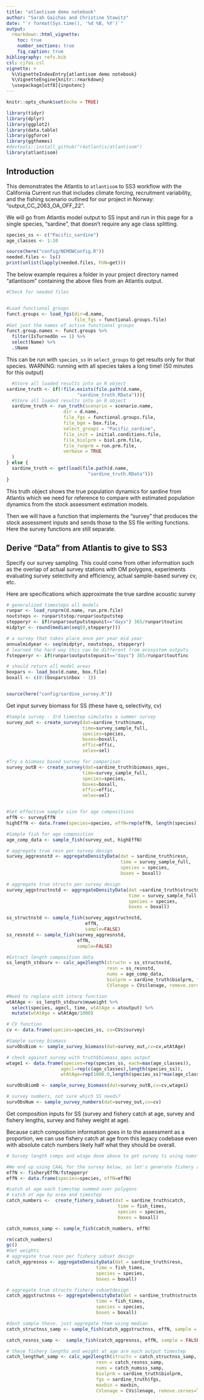 ```yaml
---
title: "atlantisom demo notebook"
author: "Sarah Gaichas and Christine Stawitz"
date: "`r format(Sys.time(), '%d %B, %Y')`"
output:
  rmarkdown::html_vignette:
    toc: true
    number_sections: true
    fig_caption: true
bibliography: refs.bib
csl: cjfas.csl
vignette: >
  %\VignetteIndexEntry{atlantisom demo notebook}
  %\VignetteEngine{knitr::rmarkdown}
  \usepackage[utf8]{inputenc}
---
```


```r
knitr::opts_chunk$set(echo = TRUE)
```

```r
library(tidyr)
library(dplyr)
library(ggplot2)
library(data.table)
library(ggforce)
library(ggthemes)
#devtools::install_github("r4atlantis/atlantisom")
library(atlantisom)
```

## Introduction

This demonstrates the Atlantis to `atlantisom` to SS3 workflow with the California Current run that includes climate forcing, recruitment variability, and the fishing scenario outlined for our project in Norway: "output_CC_2063_OA_OFF_22". 

We will go from Atlantis model output to SS input and run in this page for a single species, "sardine", that doesn't require any age class splitting. 


```r

species_ss <- c("Pacific_sardine")
age_classes <- 1:10

source(here("config/NEMOWConfig.R"))
needed.files <- ls()
print(unlist(lapply(needed.files, FUN=get)))

```

The below example requires a folder in your project directory named "atlantisom" containing the above files from an Atlantis output.

```r
#Check for needed files


#Load functional groups
funct.groups <- load_fgs(dir=d.name,
                         file_fgs = functional.groups.file)
#Get just the names of active functional groups
funct.group.names <- funct.groups %>% 
  filter(IsTurnedOn == 1) %>%
  select(Name) %>%
  .$Name

```

This can be run with `species_ss` in `select_groups` to get results only for that species. WARNING: running with all species takes a long time! (50 minutes for this output)

```r
  #Store all loaded results into an R object
sardine_truth <- if(!file.exists(file.path(d.name, 
                          "sardine_truth.RData"))){
  #Store all loaded results into an R object
  sardine_truth <- run_truth(scenario = scenario.name,
                     dir = d.name,
                     file_fgs = functional.groups.file,
                     file_bgm = box.file,
                     select_groups = "Pacific_sardine",
                     file_init = initial.conditions.file,
                     file_biolprm = biol.prm.file,
                     file_runprm = run.prm.file,
                     verbose = TRUE
  )
} else {
  sardine_truth <- get(load(file.path(d.name,
                              "sardine_truth.RData")))
}

```

This truth object shows the true population dynamics for sardine from Atlantis which we need for reference to compare with estimated population dynamics from the stock assessment estimation models. 

Then we will have a function that implements the "survey" that produces the stock assessment inputs and sends those to the SS file writing functions. Here the survey functions are still separate.


## Derive “Data” from Atlantis to give to SS3

Specify our survey sampling. This could come from other information such as the overlap of actual survey stations with OM polygons, experiments evaluating survey selectivity and efficiency, actual sample-based survey cv, etc. 

Here are specifications which approximate the true sardine acoustic survey

```r

# generalized timesteps all models
runpar <- load_runprm(d.name, run.prm.file)
noutsteps <- runpar$tstop/runpar$outputstep
stepperyr <- if(runpar$outputstepunit=="days") 365/runpar$toutinc
midptyr <- round(median(seq(0,stepperyr)))

# a survey that takes place once per year mid year
annualmidyear <- seq(midptyr, noutsteps, stepperyr)
# learned the hard way this can be different from ecosystem outputs
fstepperyr <- if(runpar$outputstepunit=="days") 365/runpar$toutfinc

# should return all model areas
boxpars <- load_box(d.name, box.file)
boxall <- c(0:(boxpars$nbox - 1))


source(here("config/sardine_survey.R"))

```

Get input survey biomass for SS (these have q, selectivity, cv)

```r

#Sample survey - 3rd timestep simulates a summer survey
survey_out <- create_survey(dat=sardine_truth$nums, 
                            time=survey_sample_full, 
                            species=species, 
                            boxes=boxall, 
                            effic=effic, 
                            selex=sel)

#Try a biomass based survey for comparison
survey_outB <- create_survey(dat=sardine_truth$biomass_ages,
                            time=survey_sample_full,
                            species=species,
                            boxes=boxall,
                            effic=effic,
                            selex=sel)


#Set effective sample size for age compositions
effN <- surveyEffN
highEffN <- data.frame(species=species, effN=rep(effN, length(species)))

#Sample fish for age composition
age_comp_data <- sample_fish(survey_out, highEffN)

# aggregate true resn per survey design
survey_aggresnstd <- aggregateDensityData(dat = sardine_truth$resn,
                                          time = survey_sample_full,
                                          species = species,
                                          boxes = boxall)

# aggregate true structn per survey design
survey_aggstructnstd <- aggregateDensityData(dat =sardine_truth$structn,
                                             time = survey_sample_full,
                                             species = species,
                                             boxes = boxall)

ss_structnstd <- sample_fish(survey_aggstructnstd,
                             effN,
                             sample=FALSE)
ss_resnstd <- sample_fish(survey_aggresnstd,
                          effN,
                          sample=FALSE)

#Extract length composition data
ss_length_stdsurv <- calc_age2length(structn = ss_structnstd,
                                     resn = ss_resnstd,
                                     nums = age_comp_data,
                                     biolprm = sardine_truth$biolprm, fgs = sardine_truth$fgs,
                                     CVlenage = CVs$lenage, remove.zeroes=TRUE)

#Need to replace with interp function
wtAtAge <- ss_length_stdsurv$muweight %>%
  select(species, agecl, time, wtAtAge = atoutput) %>%
  mutate(wtAtAge = wtAtAge/1000)

# CV function
cv <- data.frame(species=species_ss, cv=CVs$survey)

#Sample survey biomass
survObsBiom <- sample_survey_biomass(dat=survey_out,cv=cv,wtAtAge)

# check against survey with truth$biomass_ages output
wtage1 <- data.frame(species=rep(species_ss, each=max(age_classes)),
                    agecl=rep(c(age_classes),length(species_ss)),
                    wtAtAge=rep(1000.0,length(species_ss)*max(age_classes)))

survObsBiomB <- sample_survey_biomass(dat=survey_outB,cv=cv,wtage1)

# survey numbers, not sure which SS needs?
survObsNum <- sample_survey_numbers(dat=survey_out,cv=cv)


```


Get composition inputs for SS (survey and fishery catch at age, survey and fishery lengths, survey and fishey weight at age).

Because catch composition information goes in to the assessment as a proportion, we can use fishery catch at age from this legacy codebase even with absolute catch numbers likely half what they should be overall.


```r

# Survey length comps and wtage done above to get survey ts using nums*wtage approach

#We end up using CAAL for the survey below, so let's generate fishery age comps instead
effN <- fisheryEffN/fstepperyr
effN <- data.frame(species=species, effN=effN)

#catch at age each timestep summed over polygons
# catch at age by area and timestep
catch_numbers <-  create_fishery_subset(dat = sardine_truth$catch,
                                         time = fish_times,
                                         species = species,
                                         boxes = boxall)

catch_numsss_samp <- sample_fish(catch_numbers, effN)

rm(catch_numbers)
gc()
#Get weights
# aggregate true resn per fishery subset design
catch_aggresnss <- aggregateDensityData(dat = sardine_truth$resn,
                                 time = fish_times,
                                 species = species,
                                 boxes = boxall)

# aggregate true structn fishery subsetdesign
catch_aggstructnss <- aggregateDensityData(dat = sardine_truth$structn,
                                 time = fish_times,
                                 species = species,
                                 boxes = boxall)

#dont sample these, just aggregate them using median
catch_structnss_samp <- sample_fish(catch_aggstructnss, effN, sample = FALSE)

catch_resnss_samp <-  sample_fish(catch_aggresnss, effN, sample = FALSE)

# these fishery lengths and weight at age are each output timestep
catch_lengthwt_samp <- calc_age2length(structn = catch_structnss_samp,
                                 resn = catch_resnss_samp,
                                 nums = catch_numsss_samp,
                                 biolprm = sardine_truth$biolprm, 
                                 fgs = sardine_truth$fgs,
                                 maxbin = maxbin,
                                 CVlenage = CVs$lenage, remove.zeroes=TRUE)


```

